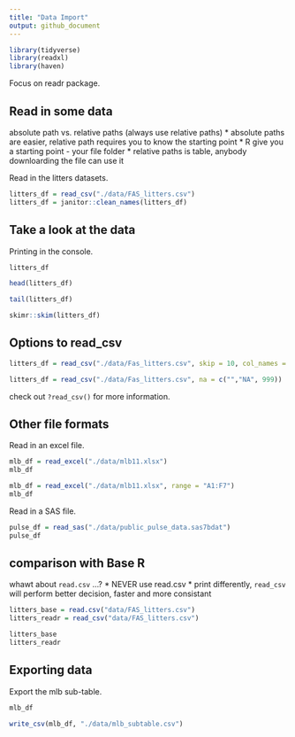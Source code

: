 ```yaml
---
title: "Data Import"
output: github_document
---
```


```r
library(tidyverse)
library(readxl)
library(haven)
```

Focus on readr package. 

## Read in some data

absolute path vs. relative paths (always use relative paths)
  * absolute paths are easier, relative path requires you to know the starting point
  * R give you a starting point - your file folder 
  * relative paths is table, anybody downloarding the file can use it

Read in the litters datasets.

```r
litters_df = read_csv("./data/FAS_litters.csv")
litters_df = janitor::clean_names(litters_df) 
```

## Take a look at the data

Printing in the console.
```r
litters_df
```

```r
head(litters_df)
```

```r
tail(litters_df)
```

```r
skimr::skim(litters_df)
```


## Options to read_csv

```r
litters_df = read_csv("./data/Fas_litters.csv", skip = 10, col_names = FALSE)
```

```r
litters_df = read_csv("./data/Fas_litters.csv", na = c("","NA", 999))
```

check out `?read_csv()` for more information. 

## Other file formats

Read in an excel file.

```r
mlb_df = read_excel("./data/mlb11.xlsx")
mlb_df
```

```r
mlb_df = read_excel("./data/mlb11.xlsx", range = "A1:F7")
mlb_df
```

Read in a SAS file.

```r
pulse_df = read_sas("./data/public_pulse_data.sas7bdat")
pulse_df
```

## comparison with Base R

whawt about `read.csv` ...?
  * NEVER use read.csv 
  * print differently, `read_csv` will perform better decision, faster and more consistant

```r
litters_base = read.csv("data/FAS_litters.csv")
litters_readr = read_csv("data/FAS_litters.csv")

litters_base
litters_readr
```

## Exporting data

Export the mlb sub-table.

```r
mlb_df
```

```r
write_csv(mlb_df, "./data/mlb_subtable.csv")
```




